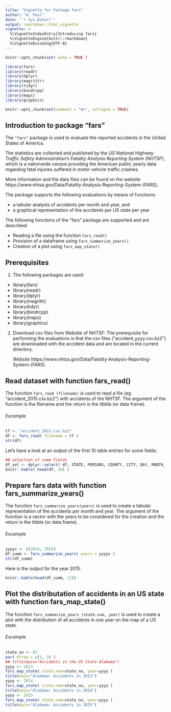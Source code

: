 ```yaml
---
title: "Vignette for Package fars"
author: "A. Paul" 
date: "`r Sys.Date()`"
output: rmarkdown::html_vignette
vignette: >
  %\VignetteIndexEntry{Introducing fars}
  %\VignetteEngine{knitr::rmarkdown}
  %\VignetteEncoding{UTF-8}
---
```


```r
knitr::opts_chunk$set( echo = TRUE )
```

```r
library(fars)
library(readr)
library(dplyr)
library(magrittr)
library(tidyr)
library(bindrcpp)
library(maps)
library(graphics)
```

```r
knitr::opts_chunk$set(comment = "#>", collapse = TRUE)
```

## Introduction to package "fars"

The `"fars"` package is used to evaluate the reported accidents in the United States of America.

The statistics are collected and published by the *US National Highway Traffic Safety Administration's Fatality Analysis Reporting System (NHTSF)*, which is a nationwide census providing the American public yearly data regarding fatal injuries suffered in motor vehicle traffic crashes.

More information and the data files can be found on the website 
https://www.nhtsa.gov/Data/Fatality-Analysis-Reporting-System-(FARS).

The package supports the following evaluations by means of functions:

* a tabular analysis of accidents per month and year, and
* a graphical representation of the accidents per US state per year

The following functions of the "fars" package are supported and are described:

* Reading a file using the function `fars_read()`
* Provision of a dataframe using `fars_summarize_years()`
* Creation of a plot using `fars_map_state()`

## Prerequisites  

1. The following packages are used:

* library(fars)
* library(readr)
* library(dplyr)
* library(magrittr)
* library(tidyr)
* library(bindrcpp)
* library(maps)
* library(graphics)

2. Download csv files from Website of NHTSF:
The prerequisite for performing the evaluations is that the csv files ("accident_yyyy.csv.bz2") are downloaded with the accident data and are located in the current directory.

    *Website*  https://www.nhtsa.gov/Data/Fatality-Analysis-Reporting-System-(FARS)

## Read dataset with function fars_read() 

The function `fars_read (filename)` is used to read a file (eg "accident_2015.csv.bz2") with accidents of the NHTSF.
The argument of the function is the filename and the return is the tibble (or data frame). 


###### Excample

```r
tf <- "accident_2015.csv.bz2"
df <- fars_read( filename = tf )
str(df)
```

Let's have a look at an output of the first 10 table entries for some fields.

```r
## selection of some fields 
df_sel <- dplyr::select( df, STATE, PERSONS, COUNTY, CITY, DAY, MONTH, YEAR, SP_JUR, FATALS )
knitr::kable( head(df, 10) )
```


## Prepare fars data with function fars_summarize_years()

The function `fars_summarize_years(years)` is used to create a tabular representation of the accidents per month and year. The argument of the function is a vector with the years to be considered for the creation and the return is the tibble (or data frame).

###### Excample

```r
yyyys <- c(2014, 2015)
df_summ <- fars_summarize_years( years = yyyys )
str(df_summ)
```

Here is the output for the year 2015. 

```r
knitr::kable(head(df_summ, 13))
```


## Plot the distributation of accidents in an US state with function fars_map_state()

The function `fars_summarize_years (state.num, year)` is used to create a plot with the distribution of all accidents in one year on the map of a US state.

###### Excample

```r
state_no <- 01
par( mfrow = c(1, 3) )
## title(main="Accidents in the US State Alabama")
yyyy <- 2013
fars_map_state( state.num=state_no, year=yyyy )
title(main="Alabama: Accidents in 2013")
yyyy <- 2014
fars_map_state( state.num=state_no, year=yyyy )
title(main="Alabama: Accidents in 2014")
yyyy <- 2015
fars_map_state( state.num=state_no, year=yyyy )
title(main="Alabama: Accidents in 2015")
```
